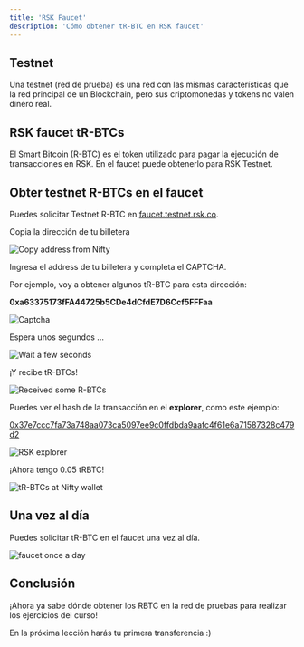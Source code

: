 ```yaml
---
title: 'RSK Faucet'
description: 'Cómo obtener tR-BTC en RSK faucet'
---
```


## Testnet

Una testnet (red de prueba) es una red con las mismas características que la red principal de un Blockchain,
pero sus criptomonedas y tokens no valen dinero real.

## RSK faucet tR-BTCs

El Smart Bitcoin (R-BTC) es el token utilizado para pagar la ejecución de transacciones en RSK.
En el faucet puede obtenerlo para RSK Testnet.

## Obter testnet R-BTCs en el faucet

Puedes solicitar Testnet R-BTC en
[faucet.testnet.rsk.co](https://faucet.testnet.rsk.co/).

Copia la dirección de tu billetera

![Copy address from Nifty](/img/courses/dev/01/rsk-faucet/image-01.png)

Ingresa el address de tu billetera y completa el CAPTCHA.

Por ejemplo, voy a obtener algunos tR-BTC para esta dirección:

**0xa63375173fFA44725b5CDe4dCfdE7D6Ccf5FFFaa**

![Captcha](/img/courses/dev/01/rsk-faucet/image-02.png)

Espera unos segundos ...

![Wait a few seconds](/img/courses/dev/01/rsk-faucet/image-03.png)

¡Y recibe tR-BTCs!

![Received some R-BTCs](/img/courses/dev/01/rsk-faucet/image-04.png)

Puedes ver el hash de la transacción en el **explorer**, como este ejemplo:

[0x37e7ccc7fa73a748aa073ca5097ee9c0ffdbda9aafc4f61e6a71587328c479d2](https://explorer.testnet.rsk.co/tx/0x37e7ccc7fa73a748aa073ca5097ee9c0ffdbda9aafc4f61e6a71587328c479d2)

![RSK explorer](/img/courses/dev/01/rsk-faucet/image-05.png)

¡Ahora tengo 0.05 tRBTC!

![tR-BTCs at Nifty wallet](/img/courses/dev/01/rsk-faucet/image-06.png)

## Una vez al día

Puedes solicitar tR-BTC en el faucet una vez al día.

![faucet once a day](/img/courses/dev/01/rsk-faucet/image-07.png)

## Conclusión

¡Ahora ya sabe dónde obtener los RBTC en la red de pruebas para realizar los ejercicios del curso!

En la próxima lección harás tu primera transferencia :)
